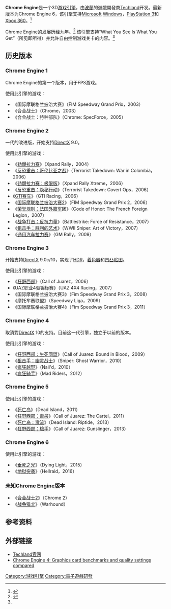 {{Otheruses|WebKit|subject=一个游戏引擎|other=Google Chrome使用的渲染引擎}}
{{noteTA
|G1=Games
}}
{{Infobox Software
| name                   = Chrome Engine
| logo                   = [[File:Chrome_Engine_5_Logo.jpg|200px]]
| developer              = [[Techland|Techland]]
| programming language   = [[C++|C++]]
| latest release version = 6.x
| platform               = [[Microsoft_Windows|Microsoft Windows]]，[[PlayStation_3|PlayStation 3]]，[[Xbox_360|Xbox 360]]，[[PlayStation_4|PlayStation 4]]，[[Xbox_One|Xbox One]]
| license                = 
| website                = http://www.techland.pl/
}}
'''Chrome Engine'''是一个3D[[游戏引擎|游戏引擎]]，由[[波蘭|波蘭]]的遊戲開發商[[Techland|Techland]]开发。最新版本为Chrome Engine 6，该引擎支持[[Microsoft|Microsoft]] [[Windows|Windows]]，[[PlayStation_3|PlayStation 3]]和[[Xbox_360|Xbox 360]]。<ref name="GDH">{{cite web |author= Games Developer Hatchery |title= "Tools" |date= 2009 |work= GDH |url= http://www.gdh.techland.pl/en/index.php?id=3 |accessdate= 2009-05-25 |deadurl= yes |archiveurl= https://www.webcitation.org/68kzEcW8Q?url=http://gdh.techland.pl/ |archivedate= 2012-06-28 }}</ref>

Chrome Engine的发展历经九年。<ref name="leaflet">{{cite web |author= Techland |title= Chrome Engine 4 leaflet |date= 2008 |work= Techland.pl |url= http://www.techland.pl/en/chromeengine4_leaflet.pdf |accessdate= 2009-05-25 |deadurl= yes |archiveurl= https://web.archive.org/web/20090410191836/http://www.techland.pl/en/chromeengine4_leaflet.pdf |archivedate= 2009-04-10 }}</ref> 该引擎支持“What You See Is What You Get”（所见即所得）并允许自由控制游戏关卡的内容。<ref name="GDH"/>

== 历史版本 ==
=== Chrome Engine 1 ===
Chrome Engine的第一个版本，用于FPS游戏。

使用此引擎的游戏：
*《国际摩联格兰披治大赛》（FIM Speedway Grand Prix，2003）
*《合金战士》（Chrome，2003）
*《合金战士：特种部队》（Chrome: SpecForce，2005）

=== Chrome Engine 2 ===
一代的改进版，开始支持[[DirectX|DirectX]] 9.0。

使用此引擎的游戏：
*《[[劲爆拉力赛|劲爆拉力赛]]》（Xpand Rally，2004）
*《[[反恐重击：哥伦比亚之战|反恐重击：哥伦比亚之战]]》（Terrorist Takedown: War in Colombia，2006）
*《[[劲爆拉力赛：极限版|劲爆拉力赛：极限版]]》（Xpand Rally Xtreme，2006）
*《[[反恐重击：隐秘行动|反恐重击：隐秘行动]]》（Terrorist Takedown: Covert Ops，2006）
*《[[GTI赛车|GTI赛车]]》（GTI Racing，2006）
*《[[国际摩联格兰披治大赛2|国际摩联格兰披治大赛2]]》（FIM Speedway Grand Prix 2，2006）
*《[[荣誉规则：法国外籍军团|荣誉规则：法国外籍军团]]》（Code of Honor: The French Foreign Legion，2007）
*《[[战争打击：反抗力量|战争打击：反抗力量]]》（Battlestrike: Force of Resistance，2007）
*《[[狙击手：胜利的艺术|狙击手：胜利的艺术]]》（WWII Sniper: Art of Victory，2007）
*《[[通用汽车拉力赛|通用汽车拉力赛]]》（GM Rally，2009）

=== Chrome Engine 3 ===
开始支持[[DirectX|DirectX]] 9.0c/10，实现了[[高动态范围成像|HDR]]，[[着色器|着色器]]和[[凹凸贴图|凹凸贴图]]。

使用此引擎的游戏：
*《[[狂野西部|狂野西部]]》（Call of Juarez，2006）
*《UAZ职业4驱锦标赛》（UAZ 4X4 Racing，2007）
*《国际摩联格兰披治大赛3》（Fim Speedway Grand Prix 3，2008）
*《摩托车赛联盟》（Speedway Liga，2009）
*《国际摩联格兰披治大赛4》（Fim Speedway Grand Prix 3，2011）

=== Chrome Engine 4 ===
取消對[[DirectX|DirectX]] 10的支持。目前这一代引擎，独立于以前的版本。

使用此引擎的游戏：
*《[[狂野西部：生死同盟|狂野西部：生死同盟]]》（Call of Juarez: Bound in Blood，2009）
*《[[狙击手：幽灵战士|狙击手：幽灵战士]]》（Sniper: Ghost Warrior，2010）
*《[[疯狂越野|疯狂越野]]》（Nail'd，2010）
*《[[疯狂骑手|疯狂骑手]]》（Mad Riders，2012）

=== Chrome Engine 5 ===

使用此引擎的游戏：
*《[[死亡岛|死亡岛]]》（Dead Island，2011）
*《[[狂野西部：毒枭|狂野西部：毒枭]]》（Call of Juarez: The Cartel，2011）
*《[[死亡岛：激流|死亡岛：激流]]》（Dead Island: Riptide，2013）
*《[[狂野西部：槍手|狂野西部：槍手]]》（Call of Juarez: Gunslinger，2013）

=== Chrome Engine 6 ===

使用此引擎的游戏：
*《[[垂死之光|垂死之光]]》（Dying Light，2015）
*《[[地狱突袭|地狱突袭]]》（Hellraid，2016）

=== 未知Chrome Engine版本 ===

*《[[合金战士2|合金战士2]]》（Chrome 2）
*《[[战争猎犬|战争猎犬]]》（Warhound）

== 参考资料 ==
{{Reflist}}

== 外部链接 ==
*[http://www.techland.pl/ Techland官网]{{Wayback|url=http://www.techland.pl/ |date=20100219134349 }}
*[http://www.pcgameshardware.com/aid,687576/Call-of-Juarez-Bound-in-Blood-Graphics-card-benchmarks-and-quality-settings-compared/Practice/ Chrome Engine 4: Graphics card benchmarks and quality settings compared]{{WebCite|url=https://www.webcitation.org/67tGmrfU0?url=http://www.pcgameshardware.com/aid,687576/Call-of-Juarez-Bound-in-Blood-Graphics-card-benchmarks-and-quality-settings-compared/Practice/ |date=20120524034848 |dateformat=iso }}

[[Category:游戏引擎|Category:游戏引擎]]
[[Category:電子遊戲研發|Category:電子遊戲研發]]